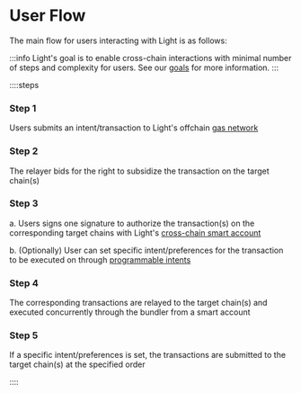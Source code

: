 # User Flow

The main flow for users interacting with Light is as follows:

:::info
Light's goal is to enable cross-chain interactions with minimal number of steps and complexity for users.
See our [goals](/goals) for more information.
:::

::::steps

### Step 1

Users submits an intent/transaction to Light's offchain [gas network](/gas-abstraction)

### Step 2

The relayer bids for the right to subsidize the transaction on the target chain(s)

### Step 3

a. Users signs one signature to authorize the transaction(s) on the corresponding target chains with Light's [cross-chain smart account](/smart-wallet)

b. (Optionally) User can set specific intent/preferences for the transaction to be executed on through [programmable intents](/programmable-intents)

### Step 4

The corresponding transactions are relayed to the target chain(s) and executed concurrently through the bundler from a smart account

### Step 5

If a specific intent/preferences is set, the transactions are submitted to the target chain(s) at the specified order

::::
